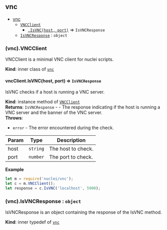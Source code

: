 <a name="module_vnc"></a>

## vnc

* [vnc](#module_vnc)
    * [`VNCClient`](#module_vnc..VNCClient)
        * [`.IsVNC(host, port)`](#module_vnc..VNCClient+IsVNC) ⇒ <code>IsVNCResponse</code>
    * [`IsVNCResponse`](#module_vnc..IsVNCResponse) : <code>object</code>

<a name="module_vnc..VNCClient"></a>

### (vnc).VNCClient
VNCClient is a minimal VNC client for nuclei scripts.

**Kind**: inner class of [<code>vnc</code>](#module_vnc)  
<a name="module_vnc..VNCClient+IsVNC"></a>

#### vncClient.IsVNC(host, port) ⇒ <code>IsVNCResponse</code>
IsVNC checks if a host is running a VNC server.

**Kind**: instance method of [<code>VNCClient</code>](#module_vnc..VNCClient)  
**Returns**: <code>IsVNCResponse</code> - - The response indicating if the host is running a VNC server and the banner of the VNC server.  
**Throws**:

- <code>error</code> - The error encountered during the check.


| Param | Type | Description |
| --- | --- | --- |
| host | <code>string</code> | The host to check. |
| port | <code>number</code> | The port to check. |

**Example**  
```js
let m = require('nuclei/vnc');
let c = m.VNCClient();
let response = c.IsVNC('localhost', 5900);
```
<a name="module_vnc..IsVNCResponse"></a>

### (vnc).IsVNCResponse : <code>object</code>
IsVNCResponse is an object containing the response of the IsVNC method.

**Kind**: inner typedef of [<code>vnc</code>](#module_vnc)  
